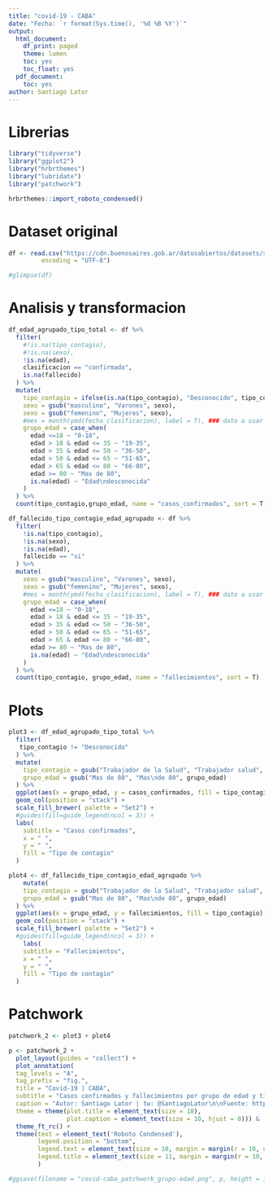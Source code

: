 ```yaml
---
title: "covid-19 - CABA"
date: "Fecha: `r format(Sys.time(), '%d %B %Y')`"
output:
  html_document:
    df_print: paged
    theme: lumen
    toc: yes
    toc_float: yes
  pdf_document:
    toc: yes
author: Santiago Lator
---
```


# Librerias
```r
library("tidyverse")
library("ggplot2")
library("hrbrthemes")
library("lubridate")
library("patchwork")

hrbrthemes::import_roboto_condensed()
```


# Dataset original
```r
df <- read.csv("https://cdn.buenosaires.gob.ar/datosabiertos/datasets/salud/casos-covid-19/casos_covid19.csv",
         encoding = "UTF-8")

#glimpse(df)
```

# Analisis y transformacion
```r
df_edad_agrupado_tipo_total <- df %>%
  filter(
    #!is.na(tipo_contagio),
    #!is.na(sexo),
    !is.na(edad),
    clasificacion == "confirmado",
    is.na(fallecido)
  ) %>%
  mutate(
    tipo_contagio = ifelse(is.na(tipo_contagio), "Desconocido", tipo_contagio),
    sexo = gsub("masculino", "Varones", sexo),
    sexo = gsub("femenino", "Mujeres", sexo),
    #mes = month(ymd(fecha_clasificacion), label = T), ### dato a usar mas adelante?
    grupo_edad = case_when(
      edad <=18 ~ "0-18",
      edad > 18 & edad <= 35 ~ "19-35",
      edad > 35 & edad <= 50 ~ "36-50",
      edad > 50 & edad <= 65 ~ "51-65",
      edad > 65 & edad <= 80 ~ "66-80",
      edad >= 80 ~ "Mas de 80",
      is.na(edad) ~ "Edad\ndesconocida"
    )
  ) %>% 
  count(tipo_contagio,grupo_edad, name = "casos_confirmados", sort = T)

df_fallecido_tipo_contagio_edad_agrupado <- df %>%
  filter(
    !is.na(tipo_contagio),
    !is.na(sexo),
    !is.na(edad),
    fallecido == "si"
  ) %>%
  mutate(
    sexo = gsub("masculino", "Varones", sexo),
    sexo = gsub("femenino", "Mujeres", sexo),
    #mes = month(ymd(fecha_clasificacion), label = T), ### dato a usar mas adelante?
    grupo_edad = case_when(
      edad <=18 ~ "0-18",
      edad > 18 & edad <= 35 ~ "19-35",
      edad > 35 & edad <= 50 ~ "36-50",
      edad > 50 & edad <= 65 ~ "51-65",
      edad > 65 & edad <= 80 ~ "66-80",
      edad >= 80 ~ "Mas de 80",
      is.na(edad) ~ "Edad\ndesconocida"
    )
  ) %>% 
  count(tipo_contagio, grupo_edad, name = "fallecimientos", sort = T)
```

# Plots
```r
plot3 <- df_edad_agrupado_tipo_total %>% 
  filter(
   tipo_contagio != "Desconocido" 
  ) %>%
  mutate(
    tipo_contagio = gsub("Trabajador de la Salud", "Trabajador salud", tipo_contagio),
    grupo_edad = gsub("Mas de 80", "Mas\nde 80", grupo_edad)
  ) %>% 
  ggplot(aes(x = grupo_edad, y = casos_confirmados, fill = tipo_contagio)) +
  geom_col(position = "stack") +
  scale_fill_brewer( palette = "Set2") +
  #guides(fill=guide_legend(ncol = 3)) +
  labs(
    subtitle = "Casos confirmados",
    x = " ",
    y = " ",
    fill = "Tipo de contagio"
  )

plot4 <- df_fallecido_tipo_contagio_edad_agrupado %>%
    mutate(
    tipo_contagio = gsub("Trabajador de la Salud", "Trabajador salud", tipo_contagio),  
    grupo_edad = gsub("Mas de 80", "Mas\nde 80", grupo_edad)
  ) %>% 
  ggplot(aes(x = grupo_edad, y = fallecimientos, fill = tipo_contagio)) +
  geom_col(position = "stack") +
  scale_fill_brewer( palette = "Set2") +
  #guides(fill=guide_legend(ncol = 3)) +
    labs(
    subtitle = "Fallecimientos",
    x = " ",
    y = " ",
    fill = "Tipo de contagio"
  )
```

# Patchwork
```r
patchwork_2 <- plot3 + plot4

p <- patchwork_2 + 
  plot_layout(guides = "collect") +
  plot_annotation(
  tag_levels = "A",
  tag_prefix = "fig.",
  title = "Covid-19 | CABA",
  subtitle = "Casos confirmados y fallecimientos por grupo de edad y tipo de contagio",
  caption = "Autor: Santiago Lator | tw: @SantiagoLator\n\nFuente: https://data.buenosaires.gob.ar/dataset/casos-covid-19\n",
  theme = theme(plot.title = element_text(size = 18),
                plot.caption = element_text(size = 10, hjust = 0))) &
  theme_ft_rc() +
  theme(text = element_text('Roboto Condensed'),
        legend.position = "bottom",
        legend.text = element_text(size = 10, margin = margin(r = 10, unit = "pt")),
        legend.title = element_text(size = 11, margin = margin(r = 10, unit = "pt"))
        )

#ggsave(filename = "covid-caba_patchwork_grupo-edad.png", p, height = 18, width = 25, dpi = 300, units = "cm", device = "png")
```


